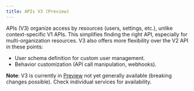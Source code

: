 ```yaml
---
title: APIs V3 (Preview)
---
```



APIs (V3) organize access by resources (users, settings, etc.), unlike context-specific V1 APIs.
This simplifies finding the right API, especially for multi-organization resources.
V3 also offers more flexibility over the V2 API in these points:
- User schema definition for custom user management.
- Behavior customization (API call manipulation, webhooks).

**Note**: V3 is currently in [Preview](/support/software-release-cycles-support#preview) not yet generally available (breaking changes possible). Check individual services for availability.

<DocCardList />